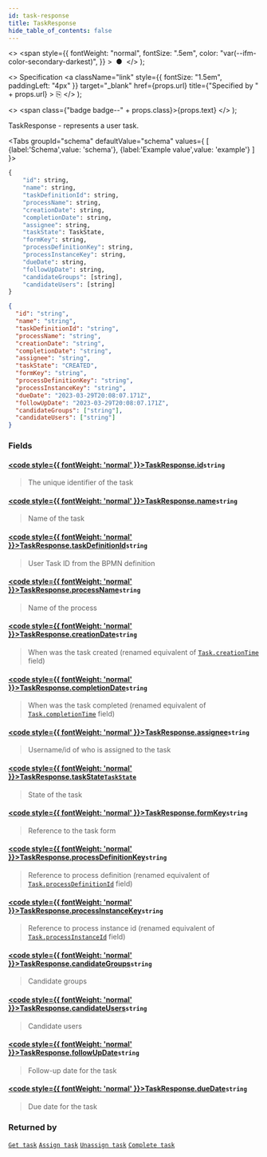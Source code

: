 ```yaml
---
id: task-response
title: TaskResponse
hide_table_of_contents: false
---
```



  <>
    <span
      style={{
        fontWeight: "normal",
        fontSize: ".5em",
        color: "var(--ifm-color-secondary-darkest)",
      }}
    >
      &nbsp;●&nbsp;
    </span>
  </>
);

  <>
    Specification
    <a
      className="link"
      style={{ fontSize: "1.5em", paddingLeft: "4px" }}
      target="_blank"
      href={props.url}
      title={"Specified by " + props.url}
    >
      ⎘
    </a>
  </>
);

  <>
    <span class={"badge badge--" + props.class}>{props.text}</span>
  </>
);

TaskResponse - represents a user task.

<Tabs groupId="schema" defaultValue="schema" values={
[
{label:'Schema',value: 'schema'},
{label:'Example value',value: 'example'}
]
}>
<TabItem value='schema'>

```graphql
{
    "id": string,
    "name": string,
    "taskDefinitionId": string,
    "processName": string,
    "creationDate": string,
    "completionDate": string,
    "assignee": string,
    "taskState": TaskState,
    "formKey": string,
    "processDefinitionKey": string,
    "processInstanceKey": string,
    "dueDate": string,
    "followUpDate": string,
    "candidateGroups": [string],
    "candidateUsers": [string]
}
```

</TabItem>

<TabItem value='example'>

```json
{
  "id": "string",
  "name": "string",
  "taskDefinitionId": "string",
  "processName": "string",
  "creationDate": "string",
  "completionDate": "string",
  "assignee": "string",
  "taskState": "CREATED",
  "formKey": "string",
  "processDefinitionKey": "string",
  "processInstanceKey": "string",
  "dueDate": "2023-03-29T20:08:07.171Z",
  "followUpDate": "2023-03-29T20:08:07.171Z",
  "candidateGroups": ["string"],
  "candidateUsers": ["string"]
}
```

</TabItem>
</Tabs>

### Fields

#### [<code style={{ fontWeight: 'normal' }}>TaskResponse.<b>id</b></code>](#)<Bullet />`string` <Badge class="secondary" text="non-null"/>

> The unique identifier of the task

#### [<code style={{ fontWeight: 'normal' }}>TaskResponse.<b>name</b></code>](#)<Bullet />`string` <Badge class="secondary" text="non-null"/>

> Name of the task

#### [<code style={{ fontWeight: 'normal' }}>TaskResponse.<b>taskDefinitionId</b></code>](#)<Bullet />`string` <Badge class="secondary" text="non-null"/>

> User Task ID from the BPMN definition

#### [<code style={{ fontWeight: 'normal' }}>TaskResponse.<b>processName</b></code>](#)<Bullet />`string` <Badge class="secondary" text="non-null"/>

> Name of the process

#### [<code style={{ fontWeight: 'normal' }}>TaskResponse.<b>creationDate</b></code>](#)<Bullet />`string` <Badge class="secondary" text="non-null"/>

> When was the task created
> (renamed equivalent of [`Task.creationTime`](docs/apis-clients/tasklist-api/objects/task.mdx#code-style-fontweight-normal-taskbcreationtimebcodestring--) field)

#### [<code style={{ fontWeight: 'normal' }}>TaskResponse.<b>completionDate</b></code>](#)<Bullet />`string`

> When was the task completed
> (renamed equivalent of [`Task.completionTime`](docs/apis-clients/tasklist-api/objects/task.mdx#code-style-fontweight-normal-taskbcompletiontimebcodestring-) field)

#### [<code style={{ fontWeight: 'normal' }}>TaskResponse.<b>assignee</b></code>](#)<Bullet />`string`

> Username/id of who is assigned to the task

#### [<code style={{ fontWeight: 'normal' }}>TaskResponse.<b>taskState</b></code>](#)<Bullet />[`TaskState`](../enums/task-state.mdx) <Badge class="secondary" text="non-null"/> <Badge class="secondary" text="enum"/>

> State of the task

#### [<code style={{ fontWeight: 'normal' }}>TaskResponse.<b>formKey</b></code>](#)<Bullet />`string`

> Reference to the task form

#### [<code style={{ fontWeight: 'normal' }}>TaskResponse.<b>processDefinitionKey</b></code>](#)<Bullet />`string`

> Reference to process definition
> (renamed equivalent of [`Task.processDefinitionId`](docs/apis-clients/tasklist-api/objects/task.mdx#code-style-fontweight-normal-taskbprocessdefinitionidbcodestring-) field)

#### [<code style={{ fontWeight: 'normal' }}>TaskResponse.<b>processInstanceKey</b></code>](#)<Bullet />`string`

> Reference to process instance id
> (renamed equivalent of [`Task.processInstanceId`](docs/apis-clients/tasklist-api/objects/task.mdx#code-style-fontweight-normal-taskbprocessinstanceidbcodestring-) field)

#### [<code style={{ fontWeight: 'normal' }}>TaskResponse.<b>candidateGroups</b></code>](#)<Bullet />`string` <Badge class="secondary" text="list"/>

> Candidate groups

#### [<code style={{ fontWeight: 'normal' }}>TaskResponse.<b>candidateUsers</b></code>](#)<Bullet />`string` <Badge class="secondary" text="list"/>

> Candidate users

#### [<code style={{ fontWeight: 'normal' }}>TaskResponse.<b>followUpDate</b></code>](#)<Bullet />`string` <Badge class="secondary" text="list"/>

> Follow-up date for the task

#### [<code style={{ fontWeight: 'normal' }}>TaskResponse.<b>dueDate</b></code>](#)<Bullet />`string` <Badge class="secondary" text="list"/>

> Due date for the task

### Returned by

[`Get task`](/docs/apis-clients/tasklist-api-rest/controllers/tasklist-api-rest-task-controller.md#get-task) <Badge class="secondary" text="GET"/> <Bullet />
[`Assign task`](/docs/apis-clients/tasklist-api-rest/controllers/tasklist-api-rest-task-controller.md#assign-task) <Badge class="secondary" text="PATCH"/> <Bullet />
[`Unassign task`](/docs/apis-clients/tasklist-api-rest/controllers/tasklist-api-rest-task-controller.md#unassign-task) <Badge class="secondary" text="PATCH"/> <Bullet />
[`Complete task`](/docs/apis-clients/tasklist-api-rest/controllers/tasklist-api-rest-task-controller.md#complete-task) <Badge class="secondary" text="PATCH"/>
